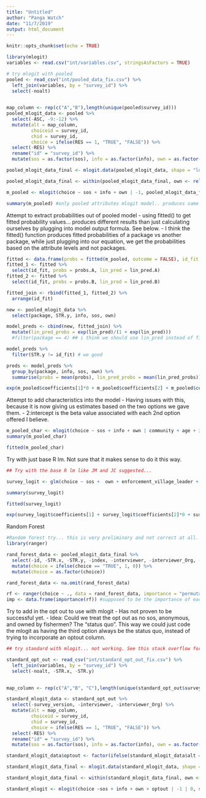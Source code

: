 ```yaml
---
title: "Untitled"
author: "Panga Watch"
date: "11/7/2019"
output: html_document
---
```


```r
knitr::opts_chunk$set(echo = TRUE)

library(mlogit)
variables <- read.csv("int/variables.csv", stringsAsFactors = TRUE)
```

```r
# try mlogit with pooled
pooled <- read_csv("int/pooled_data_fix.csv") %>%
  left_join(variables, by = "survey_id") %>%
  select(-noalt)
  

map_column <- rep(c("A","B"),length(unique(pooled$survey_id)))
pooled_mlogit_data <- pooled %>%
  select(-ASC, -9:-12) %>%
  mutate(alt = map_column,
         choiceid = survey_id,
         chid = survey_id,
         choice = ifelse(RES == 1, "TRUE", "FALSE")) %>%
  select(-RES) %>%
  rename("id" = "survey_id") %>%
  mutate(sos = as.factor(sos), info = as.factor(info), own = as.factor(own), choice = as.logical(choice))

pooled_mlogit_data_final <- mlogit.data(pooled_mlogit_data, shape = "long", choice = "choice", alt.var = "alt", id = "id") #put data into format that can work with mlogit

pooled_mlogit_data_final <- within(pooled_mlogit_data_final, own <- relevel(own, ref = 4)) # set reference level for data ownership to public access

m_pooled <- mlogit(choice ~ sos + info + own | -1, pooled_mlogit_data_final) # run the model with choice experiment only. -1 removes the intercept. 

summary(m_pooled) #only pooled attributes mlogit model.. produces same results as clogit only pooled attributes


```

Attempt to extract probabilities out of pooled model
 - using fitted() to get fitted probability values... produces different results than just calculating ourselves by plugging into model output formula. See below. 
 - I think the fitted() function produces fitted probabilities of a package vs another package, while just plugging into our equation, we get the probabilities based on the attribute levels and not packages.
 
```r
fitted <- data.frame(probs = fitted(m_pooled, outcome = FALSE), id_fit = 1:211, lin_pred = m_pooled$linpred) # this shows all of the predicted probabilities for each of the choices offered apparently... 
fitted_1 <- fitted %>%
  select(id_fit, probs = probs.A, lin_pred = lin_pred.A)
fitted_2 <- fitted %>%
  select(id_fit, probs = probs.B, lin_pred = lin_pred.B)

fitted_join <- rbind(fitted_1, fitted_2) %>%
  arrange(id_fit)

new <- pooled_mlogit_data %>%
  select(package, STR.y, info, sos, own)

model_preds <- cbind(new, fitted_join) %>%
  mutate(lin_pred_probs = exp(lin_pred)/(1 + exp(lin_pred))) 
  #filter(package == 4) ## i think we should use lin_pred instead of fitted values for probabilities...

model_preds %>%
  filter(STR.y != id_fit) # we good

preds <- model_preds %>%
  group_by(package, info, sos, own) %>%
  summarise(probs = mean(probs), lin_pred_probs = mean(lin_pred_probs))

exp(m_pooled$coefficients[1]*0 + m_pooled$coefficients[2] + m_pooled$coefficients[3] +  m_pooled$coefficients[4]*0 +  m_pooled$coefficients[5]*0)/(1 + exp( m_pooled$coefficients[1]*0 + m_pooled$coefficients[2] + m_pooled$coefficients[3] +  m_pooled$coefficients[4]*0 +  m_pooled$coefficients[5]*0)) ## theoretically this should be the probability for sos =0, info = 1, and own = 1... first survey done... doesn't match the outcome of fitted()... 


```

Attempt to add characteristics into the model 
 - Having issues with this, because it is now giving us estimates based on the two options we gave them.  - 2:intercept is the beta value associated with each 2nd option offered I believe. 
```r
m_pooled_char <- mlogit(choice ~ sos + info + own | community + age + income + education, pooled_mlogit_data_final) ## is this correctly adding attributes to model??
summary(m_pooled_char)

fitted(m_pooled_char)
```


Try with just base R lm. Not sure that it makes sense to do it this way. 
```r
## Try with the base R lm like JM and JC suggested...

survey_logit <- glm(choice ~ sos +  own + enforcement_village_leader + sex + gear_stationary_line + boat_motorized, family = "binomial", data = pooled_mlogit_data_final)

summary(survey_logit)

fitted(survey_logit)

exp(survey_logit$coefficients[1] + survey_logit$coefficients[2]*0 + survey_logit$coefficients[3] + survey_logit$coefficients[4] +survey_logit$coefficients[5]*0 + survey_logit$coefficients[6]*0)/(1 + exp(survey_logit$coefficients[1] + survey_logit$coefficients[2]*0 + survey_logit$coefficients[3] + survey_logit$coefficients[4] +survey_logit$coefficients[5]*0 + survey_logit$coefficients[6]*0))
```


Random Forest
```r
#Random forest try... this is very preliminary and not correct at all.
library(ranger)

rand_forest_data <- pooled_mlogit_data_final %>%
  select(-id, -STR.x, -STR.y, -index, -interviewer, -interviewer_Org, -alt, -choiceid, -chid, -fishing_org_members, -package_nopackage, -gear_other, tech_other, fishtech_other, -starts_with("wtp"), -starts_with("wtr")) %>%
  mutate(choice = ifelse(choice == "TRUE", 1, 0)) %>%
  mutate(choice = as.factor(choice))

rand_forest_data <- na.omit(rand_forest_data)

rf <- ranger(choice ~ ., data = rand_forest_data, importance = "permutation" )
imp <- data.frame(importance(rf)) #supposed to be the importance of each variable. 
```


Try to add in the opt out to use with mlogit
 - Has not proven to be successful yet.
 - Idea: Could we treat the opt out as no sos, anonymous, and owned by fishermen? The "status quo". This way we could just code the mlogit as having the third option always be the status quo, instead of trying to incorporate an optout column. 
```r
## try standard with mlogit... not working. See this stack overflow for how to supposedely incorporate an opt out with mlogit() : https://stackoverflow.com/questions/31355145/including-opt-out-as-alternative-specific-constant-in-r-mlogit

standard_opt_out <- read_csv("int/standard_opt_out_fix.csv") %>%
  left_join(variables, by = "survey_id") %>%
  select(-noalt, -STR.x, -STR.y)
  

map_column <- rep(c("A","B", "C"),length(unique(standard_opt_out$survey_id))) # make a column of A,B,C to denote the three choices offered... i.e. package A, package B, opt out.

standard_mlogit_data <- standard_opt_out %>%
  select(-survey_version, -interviewer, -interviewer_Org) %>%
  mutate(alt = map_column,
         choiceid = survey_id,
         chid = survey_id,
         choice = ifelse(RES == 1, "TRUE", "FALSE")) %>%
  select(-RES) %>%
  rename("id" = "survey_id") %>%
  mutate(sos = as.factor(sos), info = as.factor(info), own = as.factor(own), choice = as.logical(choice))

standard_mlogit_data$optout <- factor(ifelse(standard_mlogit_data$alt == "C", "1", "-1")) # add the alternative specific constant which denotes the opt out choice

standard_mlogit_data_final <- mlogit.data(standard_mlogit_data, shape = c("long"), choice = "choice", alt.var = "alt", id.var  = "id") #put data into format that can work with mlogit

standard_mlogit_data_final <- within(standard_mlogit_data_final, own <- relevel(own, ref = 4)) #change reference level for ownership variable. 

standard_mlogit <- mlogit(choice ~sos + info + own + optout | -1 | 0, standard_mlogit_data_final)
```







